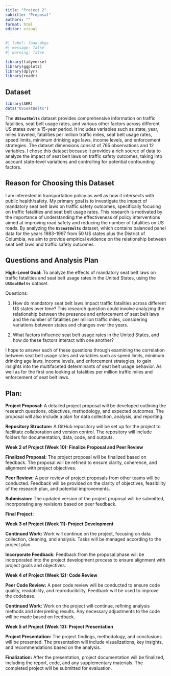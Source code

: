```yaml
---
title: "Project 2"
subtitle: "Proposal"
authors: ""
format: html
editor: visual
---
```


```r
#| label: load-pkgs
#| message: false
#| warning: false

library(tidyverse)
library(ggplot2)
library(dplyr)
library(readr)
```

## Dataset

```r
library(AER)
data("USSeatBelts")
```

The **`USSeatBelts`** dataset provides comprehensive information on traffic fatalities, seat belt usage rates, and various other factors across different US states over a 15-year period. It includes variables such as state, year, miles traveled, fatalities per million traffic miles, seat belt usage rates, speed limits, minimum drinking age laws, income levels, and enforcement strategies. The dataset dimensions consist of 765 observations and 12 variables. I chose this dataset because it provides a rich source of data to analyze the impact of seat belt laws on traffic safety outcomes, taking into account state-level variations and controlling for potential confounding factors.

## Reason for Choosing this Dataset

I am interested in transportation policy as well as how it intersects with public health/safety. My primary goal is to investigate the impact of mandatory seat belt laws on traffic safety outcomes, specifically focusing on traffic fatalities and seat belt usage rates. This research is motivated by the importance of understanding the effectiveness of policy interventions aimed at improving road safety and reducing the number of fatalities on US roads. By analyzing the **`USSeatBelts`** dataset, which contains balanced panel data for the years 1983–1997 from 50 US states plus the District of Columbia, we aim to provide empirical evidence on the relationship between seat belt laws and traffic safety outcomes.

## Questions and Analysis Plan

**High-Level Goal:** To analyze the effects of mandatory seat belt laws on traffic fatalities and seat belt usage rates in the United States, using the **`USSeatBelts`** dataset.

Questions:

1.  How do mandatory seat belt laws impact traffic fatalities across different US states over time? This research question could involve analyzing the relationship between the presence and enforcement of seat belt laws and the number of fatalities per million traffic miles, considering variations between states and changes over the years.

2.  What factors influence seat belt usage rates in the United States, and how do these factors interact with one another?

I hope to answer each of these questions through examining the correlation between seat belt usage rates and variables such as speed limits, minimum drinking age laws, income levels, and enforcement strategies, to gain insights into the multifaceted determinants of seat belt usage behavior. As well as for the first one looking at fatalities per million traffic miles and enforcement of seat belt laws.

## **Plan:**

**Project Proposal:** A detailed project proposal will be developed outlining the research questions, objectives, methodology, and expected outcomes. The proposal will also include a plan for data collection, analysis, and reporting.

**Repository Structure:** A GitHub repository will be set up for the project to facilitate collaboration and version control. The repository will include folders for documentation, data, code, and outputs.

**Week 2 of Project (Week 10): Finalize Proposal and Peer Review**

**Finalized Proposal:** The project proposal will be finalized based on feedback. The proposal will be refined to ensure clarity, coherence, and alignment with project objectives.

**Peer Review:** A peer review of project proposals from other teams will be conducted. Feedback will be provided on the clarity of objectives, feasibility of the research plan, and potential improvements.

**Submission:** The updated version of the project proposal will be submitted, incorporating any revisions based on peer feedback.

**Final Project:**

**Week 3 of Project (Week 11): Project Development**

**Continued Work:** Work will continue on the project, focusing on data collection, cleaning, and analysis. Tasks will be managed according to the project plan.

**Incorporate Feedback:** Feedback from the proposal phase will be incorporated into the project development process to ensure alignment with project goals and objectives.

**Week 4 of Project (Week 12): Code Review**

**Peer Code Review:** A peer code review will be conducted to ensure code quality, readability, and reproducibility. Feedback will be used to improve the codebase.

**Continued Work:** Work on the project will continue, refining analysis methods and interpreting results. Any necessary adjustments to the code will be made based on feedback.

**Week 5 of Project (Week 13): Project Presentation**

**Project Presentation:** The project findings, methodology, and conclusions will be presented. The presentation will include visualizations, key insights, and recommendations based on the analysis.

**Finalization:** After the presentation, project documentation will be finalized, including the report, code, and any supplementary materials. The completed project will be submitted for evaluation.
